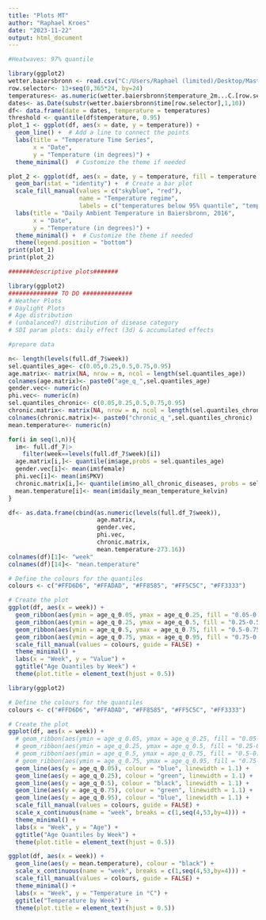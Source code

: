 ```yaml
---
title: "Plots MT"
author: "Raphael Kroes"
date: "2023-11-22"
output: html_document
---
```


```r
#Heatwaves: 97% quantile

library(ggplot2)
wetter.baiersbronn <- read.csv("C:/Users/Raphael (limited)/Desktop/Master Thesis/weather data/wetter baiersbronn.csv")
row.selector<- 13+seq(0,365*24, by=24)
temperatures<- as.numeric(wetter.baiersbronn$temperature_2m...C.[row.selector])
dates<- as.Date(substr(wetter.baiersbronn$time[row.selector],1,10))
df<- data.frame(date = dates, temperature = temperatures)
threshold <- quantile(df$temperature, 0.95)
plot_1 <- ggplot(df, aes(x = date, y = temperature)) +
  geom_line() +  # Add a line to connect the points
  labs(title = "Temperature Time Series",
       x = "Date",
       y = "Temperature (in degrees)") +
  theme_minimal()  # Customize the theme if needed

plot_2 <- ggplot(df, aes(x = date, y = temperature, fill = temperature > threshold)) +
  geom_bar(stat = "identity") +  # Create a bar plot
  scale_fill_manual(values = c("skyblue", "red"),
                    name = "Temperature regime",
                    labels = c("temperatures below 95% quantile", "temperatures above 95% quantile")) +  # Set fill colors, legend title, and labels
  labs(title = "Daily Ambient Temperature in Baiersbronn, 2016",
       x = "Date",
       y = "Temperature (in degrees)") +
  theme_minimal() +  # Customize the theme if needed
  theme(legend.position = "bottom")
print(plot_1)
print(plot_2)
```
```r
#######descriptive plots#######

library(ggplot2)
############## TO DO ##############
# Weather Plots
# Daylight Plots
# Age distribution
# (unbalanced?) distribution of disease category
# SDI param plots: daily effect (3d) & accumulated effects

#prepare data

n<- length(levels(full.df_7$week))
sel.quantiles_age<- c(0.05,0.25,0.5,0.75,0.95)
age.matrix<- matrix(NA, nrow = n, ncol = length(sel.quantiles_age))
colnames(age.matrix)<- paste0("age_q_",sel.quantiles_age)
gender.vec<- numeric(n)
phi.vec<- numeric(n)
sel.quantiles_chronic<- c(0.05,0.25,0.5,0.75,0.95)
chronic.matrix<- matrix(NA, nrow = n, ncol = length(sel.quantiles_chronic))
colnames(chronic.matrix)<- paste0("chronic_q_",sel.quantiles_chronic)
mean.temperature<- numeric(n)

for(i in seq(1,n)){
  im<- full.df_7|>
    filter(week==levels(full.df_7$week)[i])
  age.matrix[i,]<- quantile(im$age,probs = sel.quantiles_age)
  gender.vec[i]<- mean(im$female)
  phi.vec[i]<- mean(im$PKV)
  chronic.matrix[i,]<- quantile(im$no_all_chronic_diseases, probs = sel.quantiles_chronic)
  mean.temperature[i]<- mean(im$daily_mean_temperature_kelvin)
}

df<- as.data.frame(cbind(as.numeric(levels(full.df_7$week)),
                         age.matrix,
                         gender.vec,
                         phi.vec,
                         chronic.matrix,
                         mean.temperature-273.16))
colnames(df)[1]<- "week"
colnames(df)[14]<- "mean.temperature"

# Define the colours for the quantiles
colours <- c("#FFD6D6", "#FFADAD", "#FF8585", "#FF5C5C", "#FF3333")

# Create the plot
ggplot(df, aes(x = week)) +
  geom_ribbon(aes(ymin = age_q_0.05, ymax = age_q_0.25, fill = "0.05-0.25"), alpha = 0.8, colour = NA) +
  geom_ribbon(aes(ymin = age_q_0.25, ymax = age_q_0.5, fill = "0.25-0.5"), alpha = 0.8, colour = NA) +
  geom_ribbon(aes(ymin = age_q_0.5, ymax = age_q_0.75, fill = "0.5-0.75"), alpha = 0.8, colour = NA) +
  geom_ribbon(aes(ymin = age_q_0.75, ymax = age_q_0.95, fill = "0.75-0.95"), alpha = 0.8, colour = NA) +
  scale_fill_manual(values = colours, guide = FALSE) +
  theme_minimal() +
  labs(x = "Week", y = "Value") +
  ggtitle("Age Quantiles by Week") +
  theme(plot.title = element_text(hjust = 0.5))

library(ggplot2)

# Define the colours for the quantiles
colours <- c("#FFD6D6", "#FFADAD", "#FF8585", "#FF5C5C", "#FF3333")

# Create the plot
ggplot(df, aes(x = week)) +
  # geom_ribbon(aes(ymin = age_q_0.05, ymax = age_q_0.25, fill = "0.05-0.25"), alpha = 0.8, colour = NA) +
  # geom_ribbon(aes(ymin = age_q_0.25, ymax = age_q_0.5, fill = "0.25-0.5"), alpha = 0.8, colour = NA) +
  # geom_ribbon(aes(ymin = age_q_0.5, ymax = age_q_0.75, fill = "0.5-0.75"), alpha = 0.8, colour = NA) +
  # geom_ribbon(aes(ymin = age_q_0.75, ymax = age_q_0.95, fill = "0.75-0.95"), alpha = 0.8, colour = NA) +
  geom_line(aes(y = age_q_0.05), colour = "blue", linewidth = 1.1) +
  geom_line(aes(y = age_q_0.25), colour = "green", linewidth = 1.1) +
  geom_line(aes(y = age_q_0.5), colour = "black", linewidth = 1.1) +
  geom_line(aes(y = age_q_0.75), colour = "green", linewidth = 1.1) +
  geom_line(aes(y = age_q_0.95), colour = "blue", linewidth = 1.1) +
  scale_fill_manual(values = colours, guide = FALSE) +
  scale_x_continuous(name = "week", breaks = c(1,seq(4,53,by=4))) +
  theme_minimal() +
  labs(x = "Week", y = "Age") +
  ggtitle("Age Quantiles by Week") +
  theme(plot.title = element_text(hjust = 0.5)) 

ggplot(df, aes(x = week)) +
  geom_line(aes(y = mean.temperature), colour = "black") +  
  scale_x_continuous(name = "week", breaks = c(1,seq(4,53,by=4))) +
  scale_fill_manual(values = colours, guide = FALSE) +
  theme_minimal() +
  labs(x = "Week", y = "Temperature in °C") +
  ggtitle("Temperature by Week") +
  theme(plot.title = element_text(hjust = 0.5)) 

```

